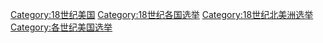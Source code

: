 [[Category:18世纪美国|Category:18世纪美国]]
[[Category:18世纪各国选举|Category:18世纪各国选举]]
[[Category:18世纪北美洲选举|Category:18世纪北美洲选举]]
[[Category:各世纪美国选举|Category:各世纪美国选举]]